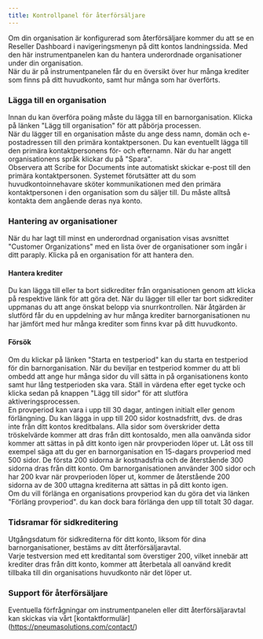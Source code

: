 ```yaml
---
title: Kontrollpanel för återförsäljare
---
```



Om din organisation är konfigurerad som återförsäljare kommer du att se en Reseller Dashboard i navigeringsmenyn på ditt kontos landningssida. Med den här instrumentpanelen kan du hantera underordnade organisationer under din organisation.  
När du är på instrumentpanelen får du en översikt över hur många krediter som finns på ditt huvudkonto, samt hur många som har överförts.

### Lägga till en organisation

Innan du kan överföra poäng måste du lägga till en barnorganisation. Klicka på länken "Lägg till organisation" för att påbörja processen.  
När du lägger till en organisation måste du ange dess namn, domän och e-postadressen till den primära kontaktpersonen. Du kan eventuellt lägga till den primära kontaktpersonens för- och efternamn. När du har angett organisationens språk klickar du på "Spara".  
Observera att Scribe for Documents inte automatiskt skickar e-post till den primära kontaktpersonen. Systemet förutsätter att du som huvudkontoinnehavare sköter kommunikationen med den primära kontaktpersonen i den organisation som du säljer till. Du måste alltså kontakta dem angående deras nya konto.

### Hantering av organisationer

När du har lagt till minst en underordnad organisation visas avsnittet "Customer Organizations" med en lista över de organisationer som ingår i ditt paraply. Klicka på en organisation för att hantera den.   

#### Hantera krediter

Du kan lägga till eller ta bort sidkrediter från organisationen genom att klicka på respektive länk för att göra det. När du lägger till eller tar bort sidkrediter uppmanas du att ange önskat belopp via snurrkontrollen. När åtgärden är slutförd får du en uppdelning av hur många krediter barnorganisationen nu har jämfört med hur många krediter som finns kvar på ditt huvudkonto.  

#### Försök

Om du klickar på länken "Starta en testperiod" kan du starta en testperiod för din barnorganisation. När du beviljar en testperiod kommer du att bli ombedd att ange hur många sidor du vill sätta in på organisationens konto samt hur lång testperioden ska vara. Ställ in värdena efter eget tycke och klicka sedan på knappen "Lägg till sidor" för att slutföra aktiveringsprocessen.  
En provperiod kan vara i upp till 30 dagar, antingen initialt eller genom förlängning. Du kan lägga in upp till 200 sidor kostnadsfritt, dvs. de dras inte från ditt kontos kreditbalans. Alla sidor som överskrider detta tröskelvärde kommer att dras från ditt kontosaldo, men alla oanvända sidor kommer att sättas in på ditt konto igen när provperioden löper ut. Låt oss till exempel säga att du ger en barnorganisation en 15-dagars provperiod med 500 sidor. De första 200 sidorna är kostnadsfria och de återstående 300 sidorna dras från ditt konto. Om barnorganisationen använder 300 sidor och har 200 kvar när provperioden löper ut, kommer de återstående 200 sidorna av de 300 uttagna krediterna att sättas in på ditt konto igen.  
Om du vill förlänga en organisations provperiod kan du göra det via länken "Förläng provperiod". du kan dock bara förlänga den upp till totalt 30 dagar.

### Tidsramar för sidkreditering

Utgångsdatum för sidkrediterna för ditt konto, liksom för dina barnorganisationer, bestäms av ditt återförsäljaravtal.  
Varje testversion med ett kreditantal som överstiger 200, vilket innebär att krediter dras från ditt konto, kommer att återbetala all oanvänd kredit tillbaka till din organisations huvudkonto när det löper ut.

### Support för återförsäljare

Eventuella förfrågningar om instrumentpanelen eller ditt återförsäljaravtal kan skickas via vårt [kontaktformulär] (https://pneumasolutions.com/contact/)